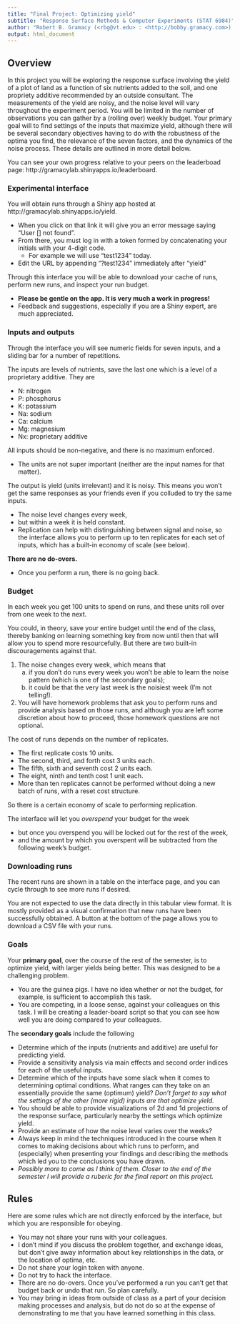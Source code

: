 ```yaml
---
title: "Final Project: Optimizing yield"
subtitle: "Response Surface Methods & Computer Experiments (STAT 6984)"
author: "Robert B. Gramacy (<rbg@vt.edu> : <http://bobby.gramacy.com>) <br> Department of Statistics, Virginia Tech"
output: html_document
---
```



## Overview

In this project you will be exploring the response surface involving the yield of a plot of land as a function of six nutrients added to the soil, and one propriety additive recommended by an outside consultant.  The measurements of the yield are noisy, and the noise level will vary throughout the experiment period.  You will be limited in the number of observations you can gather by a (rolling over) weekly budget.  Your primary goal will to find settings of the inputs that maximize yield, although there will be several secondary objectives having to do with the robustness of the optima you find, the relevance of the seven factors, and the dynamics of the noise process.  These details are outlined in more detail below.

You can see your own progress relative to your peers on the leaderboad page: http://gramacylab.shinyapps.io/leaderboard.

### Experimental interface

You will obtain runs through a Shiny app hosted at http://gramacylab.shinyapps.io/yield.

- When you click on that link it will give you an error message saying "User [] not found".
- From there, you must log in with a token formed by concatenating your initials with your 4-digit code.
	+ For example we will use "test1234" today.
- Edit the URL by appending "?test1234" immediately after "yield"

Through this interface you will be able to download your cache of runs, perform new runs, and inspect your run budget.

- **Please be gentle on the app.  It is very much a work in progress!**
- Feedback and suggestions, especially if you are a Shiny expert, are much appreciated.

### Inputs and outputs

Through the interface you will see numeric fields for seven inputs, and a sliding bar for a number of repetitions.

The inputs are levels of nutrients, save the last one which is a level of a proprietary additive.  They are

- N: nitrogen
- P: phosphorus
- K: potassium
- Na: sodium
- Ca: calcium
- Mg: magnesium
- Nx: proprietary additive

All inputs should be non-negative, and there is no maximum enforced.  

- The units are not super important (neither are the input names for that matter).

The output is yield (units irrelevant) and it is noisy.  This means you won't get the same responses as your friends even if you colluded to try the same inputs.

- The noise level changes every week,
- but within a week it is held constant.
- Replication can help with distinguishing between signal and noise, so the interface allows you to perform up to ten replicates for each set of inputs, which has a built-in economy of scale (see below).

**There are no do-overs.**

- Once you perform a run, there is no going back.

### Budget

In each week you get 100 units to spend on runs, and these units roll over from one week to the next.

You could, in theory, save your entire budget until the end of the class, thereby banking on learning something key from now until then that will allow you to spend more resourcefully.  But there are two built-in discouragements against that.

1. The noise changes every week, which means that 
	a.  if you don't do runs every week you won't be able to learn the noise pattern (which is one of the secondary goals);
	b.  it could be that the very last week is the noisiest week (I'm not telling!).
2. You will have homework problems that ask you to perform runs and provide analysis based on those runs, and although you are left some discretion about how to proceed, those homework questions are not optional.

The cost of runs depends on the number of replicates.

- The first replicate costs 10 units.
- The second, third, and forth cost 3 units each.
- The fifth, sixth and seventh cost 2 units each.
- The eight, ninth and tenth cost 1 unit each. 
- More than ten replicates cannot be performed without doing a new batch of runs, with a reset cost structure.

So there is a certain economy of scale to performing replication.  

The interface will let you *overspend* your budget for the week

- but once you overspend you will be locked out for the rest of the week,
- and the amount by which you overspent will be subtracted from the following week's budget.

### Downloading runs

The recent runs are shown in a table on the interface page, and you can cycle through to see more runs if desired.  

You are not expected to use the data directly in this tabular view format.  It is mostly provided as a visual confirmation that new runs have been successfully obtained.  A button at the bottom of the page allows you to download a CSV file with your runs.

### Goals

Your **primary goal**, over the course of the rest of the semester, is to optimize yield, with larger yields being better.  This was designed to be a challenging problem.  

- You are the guinea pigs.  I have no idea whether or not the budget, for example, is sufficient to accomplish this task.
- You are competing, in a loose sense, against your colleagues on this task.  I will be creating a leader-board script so that you can see how well you are doing compared to your colleagues.

The **secondary goals** include the following

- Determine which of the inputs (nutrients and additive) are useful for predicting yield.
- Provide a sensitivity analysis via main effects and second order indices for each of the useful inputs.  
- Determine which of the inputs have some slack when it comes to determining optimal conditions.  What ranges can they take on an essentially provide the same (optimum) yield?  *Don't forget to say what the settings of the other (more rigid) inputs are that optimize yield.*
- You should be able to provide visualizations of 2d and 1d projections of the response surface, particularly nearby the settings which optimize yield.  
- Provide an estimate of how the noise level varies over the weeks?
- Always keep in mind the techniques introduced in the course when it comes to making decisions about which runs to perform, and (especially) when presenting your findings and describing the methods which led you to the conclusions you have drawn.
- *Possibly more to come as I think of them.  Closer to the end of the semester I will provide a ruberic for the final report on this project.*

## Rules

Here are some rules which are not directly enforced by the interface, but which you are responsible for obeying.

- You may not share your runs with your colleagues.  
- I don't mind if you discuss the problem together, and exchange ideas, but don't give away information about key relationships in the data, or the location of optima, etc.
- Do not share your login token with anyone.
- Do not try to hack the interface.
- There are no do-overs.  Once you've performed a run you can't get that budget back or undo that run.  So plan carefully.
- You may bring in ideas from outside of class as a part of your decision making processes and analysis, but do not do so at the expense of demonstrating to me that you have learned something in this class.